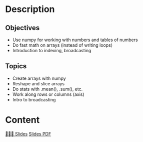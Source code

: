 # Description

## Objectives
- Use numpy for working with numbers and tables of numbers
- Do fast math on arrays (instead of writing loops)
- Introduction to indexing, broadcasting

## Topics
- Create arrays with numpy
- Reshape and slice arrays
- Do stats with .mean(), .sum(), etc.
- Work along rows or columns (axis)
- Intro to broadcasting

# Content

[👨🏻‍🏫 Slides]({{< var base_url>}}slides/Course4/slides.html){.btn .btn-outline-primary .btn role="button"} 
[Slides PDF]({{< var base_url>}}slides/Course4/slides.pdf){.btn .btn-outline-secondary .btn role="button"} 
